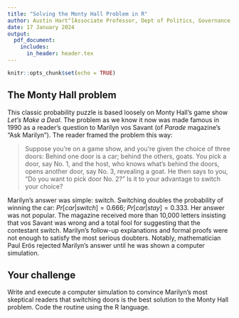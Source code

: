 ```yaml
---
title: "Solving the Monty Hall Problem in R"
author: Austin Hart^[Associate Professor, Dept of Politics, Governance, and Economics, American University. ahart@american.edu.]
date: 17 January 2024
output: 
  pdf_document:
    includes:
      in_header: header.tex
---
```


```r
knitr::opts_chunk$set(echo = TRUE)
```

## The Monty Hall problem
This classic probability puzzle is based loosely on Monty Hall’s game show *Let's Make a Deal*. The problem as we know it now was made famous in 1990 as a reader's question to Marilyn vos Savant (of *Parade* magazine's "Ask Marilyn"). The reader framed the problem this way:

> Suppose you're on a game show, and you're given the choice of three doors: Behind one door is a car; behind the others, goats. You pick a door, say No. 1, and the host, who knows what's behind the doors, opens another door, say No. 3, revealing a goat. He then says to you, "Do you want to pick door No. 2?" Is it to your advantage to switch your choice?

Marilyn's answer was simple: switch. Switching doubles the probability of winning the car: $Pr[car|switch] = 0.666$; $Pr[car|stay] = 0.333$. Her answer was not popular. The magazine received more than 10,000 letters insisting that vos Savant was wrong and a total fool for suggesting that the contestant switch. Marilyn's follow-up explanations and formal proofs were not enough to satisfy the most serious doubters. Notably, mathematician Paul Erös rejected Marilyn's answer until he was shown a computer simulation.

## Your challenge
Write and execute a computer simulation to convince Marilyn's most skeptical readers that switching doors is the best solution to the Monty Hall problem. Code the routine using the R language.

